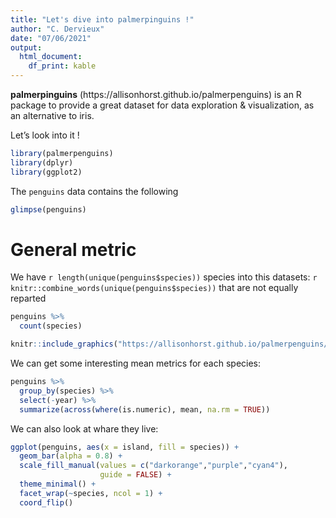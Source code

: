 ```yaml
---
title: "Let's dive into palmerpinguins !"
author: "C. Dervieux"
date: "07/06/2021"
output: 
  html_document: 
    df_print: kable
---
```


**palmerpinguins** (https://allisonhorst.github.io/palmerpenguins) is an R package to provide a great dataset for data exploration & visualization, as an alternative to iris.

Let's look into it ! 

```r
library(palmerpenguins)
library(dplyr)
library(ggplot2)
```

The `penguins` data contains the following 

```r
glimpse(penguins)
```


# General metric

We have `r length(unique(penguins$species))` species into this datasets: `r knitr::combine_words(unique(penguins$species))` that are not equally reparted

```r
penguins %>%
  count(species)
```

```r
knitr::include_graphics("https://allisonhorst.github.io/palmerpenguins/reference/figures/lter_penguins.png")
```


We can get some interesting mean metrics for each species:

```r
penguins %>%
  group_by(species) %>%
  select(-year) %>%
  summarize(across(where(is.numeric), mean, na.rm = TRUE))
```

We can also look at whare they live: 

```r
ggplot(penguins, aes(x = island, fill = species)) +
  geom_bar(alpha = 0.8) +
  scale_fill_manual(values = c("darkorange","purple","cyan4"),
                    guide = FALSE) +
  theme_minimal() +
  facet_wrap(~species, ncol = 1) +
  coord_flip()
```

